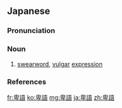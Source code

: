 ==Japanese==
{{ja-kanjitab|ひ|ご|yomi=o}}

===Pronunciation===
{{ja-pron|ひご|y=o|acc=a|acc_ref=NHK}}

===Noun===
{{ja-noun|ひご}}

# [[swearword]], [[vulgar]] [[expression]]

===References===
<references/>

[[fr:卑語]]
[[ko:卑語]]
[[mg:卑語]]
[[ja:卑語]]
[[zh:卑語]]